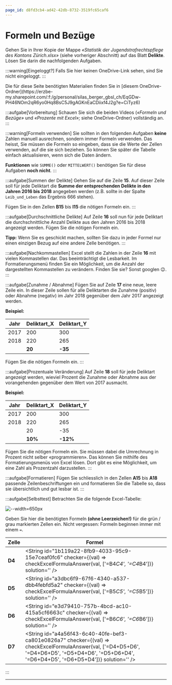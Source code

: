 ```yaml
---
page_id: d8fd3cb4-ad42-42db-8732-3519fc65caf6
---
```



# Formeln und Bezüge
Gehen Sie in Ihrer Kopie der Mappe _«Statistik der Jugendstrafrechtspflege des Kantons Zürich.xlsx»_ (siehe vorheriger Abschnitt) auf das Blatt **Delikte**. Lösen Sie darin die nachfolgenden Aufgaben.

:::warning[Eingeloggt?]
Falls Sie hier keinen OneDrive-Link sehen, sind Sie nicht eingeloggt.
:::

<Restricted id="f5f94521-cc5c-4c05-8203-e1e09c3175c0">
Die für diese Seite benötigten Materialien finden Sie in [diesem OneDrive-Ordner](https://erzbe-my.sharepoint.com/:f:/g/personal/silas_berger_gbsl_ch/EqGDw-PH46NOm2qR6yo0Hq8BsC5J9gAGKnEaCDiixf4J2g?e=CiTyz6)
</Restricted>

<br/>

:::aufgabe[Vorbereitung]
<TaskState id="dfd4c428-5c09-4995-b08a-d4ad296eda30" />
Schauen Sie sich die beiden Videos (_«Formeln und Bezüge»_ und _«Prozente mit Excel»_; siehe OneDrive-Ordner) vollständig an.
:::

:::warning[Formeln verwenden]
Sie sollten in den folgenden Aufgaben **keine** Zahlen manuell ausrechnen, sondern immer Formeln verwenden. Das heisst, Sie müssen die Formeln so eingeben, dass sie die Werte der Zellen verwenden, auf die sie sich beziehen. So können Sie später die Tabelle einfach aktualisieren, wenn sich die Daten ändern.

**Funktionen** wie `SUMME()` oder `MITTELWERT()` benötigen Sie für diese Aufgaben **noch nicht**.
:::

:::aufgabe[Summen der Delikte]
<TaskState id="b1c2d3e4-f5a6-7b8c-9d0e-f1a2b3c4d5e6" />
Gehen Sie auf die Zeile __15__. Auf dieser Zeile soll für jede Deliktart die **Summe der entsprechenden Delikte in den Jahren 2016 bis 2018** angegeben werden (z.B. sollte in der Spalte `Leib_und_Leben` das Ergebnis $666$ stehen).

Fügen Sie in den Zellen __B15__ bis __I15__ die nötigen Formeln ein.
:::


:::aufgabe[Durchschnittliche Delikte]
<TaskState id="2af8d5db-e5f9-4c42-b812-6567d7f9841f" />
Auf Zeile __16__ soll nun für jede Deliktart die durchschnittliche Anzahl Delikte aus den Jahren 2016 bis 2018 angezeigt werden. Fügen Sie die nötigen Formeln ein.

**Tipp:** Wenn Sie es geschickt machen, sollten Sie dazu in jeder Formel nur einen einzigen Bezug auf eine andere Zelle benötigen.
:::

:::aufgabe[Nachkommastellen]
<TaskState id="f7ac2bd9-c616-401b-a32b-235d7156a562" />
Excel stellt die Zahlen in der Zeile __16__ mit vielen Kommastellen dar. Das beeinträchtigt die Lesbarkeit. Im Formatierungsmenü finden Sie ein Möglichkeit, um die Anzahl der dargestellten Kommastellen zu verändern. Finden Sie sie? Sonst googlen 😉.
:::

:::aufgabe[Zunahme / Abnahme]
<TaskState id="160a7906-428c-41c0-a865-cec2ad925847" />
Fügen Sie auf Zeile __17__ eine neue, leere Zeile ein. In dieser Zeile sollen für alle Deliktarten die Zunahme (positiv) oder Abnahme (negativ) im Jahr 2018 gegenüber dem Jahr 2017 angezeigt werden. 

**Beispiel:**

| Jahr | Deliktart_X | Deliktart_Y |
| --- | --- | --- |
| 2017 | 200 | 300 |
| 2018 | 220 | 265 |
|  | **20** | **-35** |

Fügen Sie die nötigen Formeln ein.
:::

:::aufgabe[Prozentuale Veränderung]
<TaskState id="c19b3445-1db0-4745-9bf8-657023bb018e" />
Auf Zeile __18__ soll für jede Deliktart angezeigt werden, wieviel Prozent die Zunahme oder Abnahme aus der vorangehenden gegenüber dem Wert von 2017 ausmacht.

**Beispiel:**

| Jahr | Deliktart_X | Deliktart_Y |
| --- | --- | --- |
| 2017 | 200 | 300 |
| 2018 | 220 | 265 |
|  | 20 | -35 |
|  | **10%** | **-12%** |

Fügen Sie die nötigen Formeln ein. Sie müssen dabei die Umrechnung in Prozent nicht selber «programmieren». Das können Sie mithilfe des Formatierungsmenüs von Excel lösen. Dort gibt es eine Möglichkeit, um eine Zahl als Prozentzahl darzustellen.
:::

:::aufgabe[Formatieren]
<TaskState id="91b8d985-12c1-4ef9-b849-858efd81bc63" />
Fügen Sie schliesslich in den Zellen __A15__ bis __A18__ passende Zeilenbeschriftungen ein und formatieren Sie die Tabelle so, dass sie übersichtlich und gut lesbar ist.
:::

:::aufgabe[Selbsttest]
<TaskState id="d0c1f2b6-3a4e-4b5c-8d7f-9e0a1c5f3b2c" />
Betrachten Sie die folgende Excel-Tabelle:

![--width=650px](img/vorgabe_selbsttest_formeln_bezuege.png)

Geben Sie hier die benötigten Formeln **(ohne Leerzeichen!)** für die grün / grau markierten Zellen ein. Nicht vergessen: Formeln beginnen immer mit einem `=`.

| Zelle | Formel |
| - | - |
| __D4__ | <String id="1b119a22-8fb9-4033-95c9-15e7ceaf0fc6" checker={(val) => checkExcelFormulaAnswer(val, ['=B4*C4', '=C4*B4'])} solution='' />|
| __D5__ | <String id="a3dbc6f9-67f6-4340-a537-dbb4febfd5a2" checker={(val) => checkExcelFormulaAnswer(val, ['=B5*C5', '=C5*B5'])} solution='' />|
| __D6__ | <String id="e3d79410-757b-4bcd-ac10-415a5cf6663c" checker={(val) => checkExcelFormulaAnswer(val, ['=B6*C6', '=C6*B6'])} solution='' />|
| __D7__ | <String id="a4a56f43-6c40-40fe-bef3-ca801e0826a7" checker={(val) => checkExcelFormulaAnswer(val, ['=D4+D5+D6', '=D4+D6+D5', '=D5+D4+D6', '=D5+D6+D4', '=D6+D4+D5', '=D6+D5+D4'])} solution='' />|
:::

---